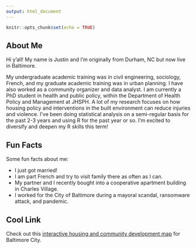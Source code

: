```yaml
---
output: html_document
---
```


```r
knitr::opts_chunk$set(echo = TRUE)
```

## About Me

Hi y'all! My name is Justin and I'm originally from Durham, NC but now live in Baltimore. 

My undergraduate academic training was in civil engineering, sociology, French, and my graduate academic training was in urban planning. I have also worked as a community organizer and data analyst. I am currently a PhD student in health and public policy, within the Department of Health Policy and Management at JHSPH. A lot of my research focuses on how housing policy and interventions in the built environment can reduce injuries and violence. I've been doing statistical analysis on a semi-regular basis for the past 2-3 years and using R for the past year or so. I'm excited to diversify and deepen my R skills this term! 

## Fun Facts

Some fun facts about me: 

- I just got married! 
- I am part French and try to visit family there as often as I can.
- My partner and I recently bought into a cooperative apartment building in Charles Village.
- I worked for the City of Baltimore during a mayoral scandal, ransomware attack, and pandemic.

## Cool Link

Check out this [interactive housing and community development map](https://cels.baltimorehousing.org/codemapv2/) for Baltimore City.
